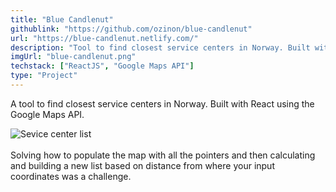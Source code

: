 ```yaml
---
title: "Blue Candlenut"
githublink: "https://github.com/ozinon/blue-candlenut"
url: "https://blue-candlenut.netlify.com/"
description: "Tool to find closest service centers in Norway. Built with React using the Google Maps API."
imgUrl: "blue-candlenut.png"
techstack: ["ReactJS", "Google Maps API"]
type: "Project"
---
```


A tool to find closest service centers in Norway. Built with React using the Google Maps API.

<div class="w-64 mx-auto my-4 md:float-right md:ml-4 md:mt-5">
  <img
    src="../../assets/projects/blue_candlenut_searched.png"
    alt="Sevice center list"
  />
</div>
<br />
Solving how to populate the map with all the pointers and then calculating and building a new list based on distance from where your input coordinates was a challenge.
<div class="clearfix"></div>
